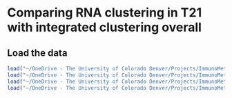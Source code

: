 # Comparing RNA clustering in T21 with integrated clustering overall

## Load the data
```r
load("~/OneDrive - The University of Colorado Denver/Projects/ImmunoMetabolicSubtypes/results/clusterings/all_clust.RData")
load("~/OneDrive - The University of Colorado Denver/Projects/ImmunoMetabolicSubtypes/results/clusterings/cyt_clust.RData")
load("~/OneDrive - The University of Colorado Denver/Projects/ImmunoMetabolicSubtypes/results/clusterings/met_clust.RData")
load("~/OneDrive - The University of Colorado Denver/Projects/ImmunoMetabolicSubtypes/results/clusterings/rna_clust.RData")
```
